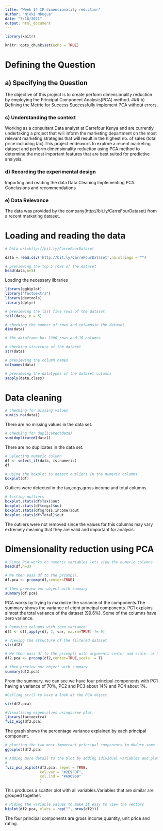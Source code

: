 ---
title: "Week 14 IP dimensionality reduction"
author: "Njoki Mbugua"
date: "7/16/2021"
output: html_document
---
```{r}
library(knitr)
```

```{r setup, include=FALSE}
knitr::opts_chunk$set(echo = TRUE)
```
#  Defining the Question
## a) Specifying the Question
The objective of this project is to create perform dimensionality reduction by employing the Principal Component Analysis(PCA) method.
### b) Defining the Metric for Success
Successfully implement PCA without errors.

### c) Understanding the context
Working as a consultant Data analyst at Carrefour Kenya and are currently undertaking a project that will inform the marketing department on the most relevant marketing strategies that will result in the highest no. of sales (total price including tax).This project endeavors to  explore a recent marketing dataset and perform dimensionality reduction using PCA method to determine the most important features that are best suited for predictive analysis.

### d) Recording the experimental design
Importing and reading the data
Data Cleaning
Implementing PCA.
Conclusions and recommendations

### e) Data Relevance
The data was provided by the company(http://bit.ly/CarreFourDataset) from a recent marketing dataset.

# Loading and reading the data
```{r}
# Data url=http://bit.ly/CarreFourDataset

data = read.csv('http://bit.ly/CarreFourDataset',na.strings = "")
```

```{r}
# previewing the top 5 rows of the dataset
head(data,n=5)
```
Loading the necessary libraries
```{r}
library(ggbiplot)
library("factoextra")
library(devtools)
library(dplyr)
```

```{r}
# previewing the last five rows of the dataset
tail(data, n = 5)
```

```{r}
# checking the number of rows and columnsin the dataset
dim(data)

# the dataframe has 1000 rows and 16 columns
```

```{r}
# checking structure of the dataset
str(data)
```

```{r}
# previewing the column names
colnames(data)

```

```{r}
# previewing the datatypes of the dataset columns
sapply(data,class)

```
# Data cleaning

```{r}
# checking for missing values
sum(is.na(data))
```
There are no missing values in the data set.
```{r}
# Checking for duplicated(data)
sum(duplicated(data))
```
There are no duplicates in the data set.

```{r}

# Selecting numeric column
df <- select_if(data, is.numeric)             
df
```

```{r}
# Using the boxplot to detect outliers in the numeric columns
boxplot(df)
```
Outliers were detected in the tax,cogs,gross income and total columns.

```{r}
# listing outliers
boxplot.stats(df$Tax)$out
boxplot.stats(df$cogs)$out
boxplot.stats(df$gross.income)$out
boxplot.stats(df$Total)$out
```
The outliers were not removed since the values for this columns may vary extremely meaning that they are valid and important for analysis.


# Dimensionality reduction using PCA

```{r}
# Since PCA works on numeric variables lets view the numeric columns
head(df,n=3)
```

```{r}
# We then pass df to the prcomp().
df.pca <- prcomp(df,center=TRUE)
```

```{r}
# then preview our object with summary
summary(df.pca)
```
PCA works by trying to maximize the variance of the components.The summary shows the variance of eight principal components. PC1 explains almost the total variance of the dataset (99.6%). Some of the columns have zero variance.

```{r}
# Removing columns with zero variance
df2 <- df[,apply(df, 2, var, na.rm=TRUE) != 0]
```

```{r}
# Viewing the structure of the filtered dataset
str(df2)
```

```{r}
# We then pass df to the prcomp() with arguments center and scale. as True
df2.pca <- prcomp(df2,center=TRUE,scale. = T)
```

```{r}
# then preview our object with summary
summary(df2.pca)
```
From the summary, we can see we have four principal components with PC1 having a variance of 70%, PC2 and PC3 about 14% and PC4 about 1%.
```{r}
#Calling str() to have a look at the PCA object

str(df2.pca)
```
```{r}
#Visualizing eigenvalues usingscree plot.
library(factoextra)
fviz_eig(df2.pca)
```
The graph shows the percentage variance explained by each principal component.
```{r}
# plotting the two most important principal components to deduce some insights
ggbiplot(df2.pca)
```

```{r}
# Adding more detail to the plot by adding idividual variables and plotting using factorextra
# 
fviz_pca_biplot(df2.pca, repel = TRUE,
                col.var = "#2E9FDF",
                col.ind = "#696969" 
                )
```
This produces a scatter plot with all variables.Variables that are similar are grouped together.

```{r}
# Hiding the variable values to make it easy to view the vectors
biplot(df2.pca, xlabs = rep("", nrow(df2)))
```
The four principal components are gross income,quantity, unit price and rating.


